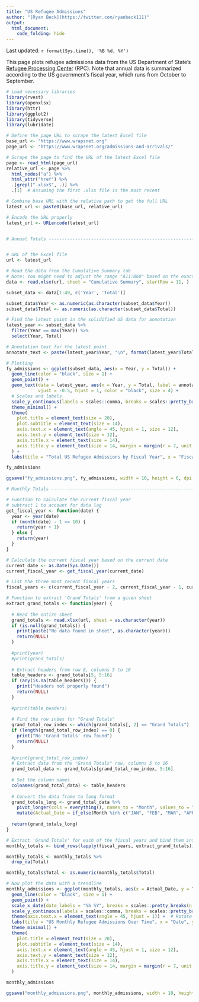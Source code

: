 ```yaml
---
title: "US Refugee Admissions"
author: "[Ryan Beck](https://twitter.com/ryanbeck111)"
output:
  html_document:
    code_folding: hide
---
```


Last updated: `r format(Sys.time(), '%B %d, %Y')`

This page plots refugee admissions data from the US Department of State's [Refugee Processing Center](https://www.wrapsnet.org/admissions-and-arrivals/) (RPC). Note that annual data is summarized according to the US government's fiscal year, which runs from October to September.

```r
# Load necessary libraries
library(rvest)
library(openxlsx)
library(httr)
library(ggplot2)
library(tidyverse)
library(lubridate)

# Define the page URL to scrape the latest Excel file
base_url <- "https://www.wrapsnet.org"
page_url <- "https://www.wrapsnet.org/admissions-and-arrivals/"

# Scrape the page to find the URL of the latest Excel file
page <- read_html(page_url)
relative_url <- page %>%
  html_nodes("a") %>%
  html_attr("href") %>%
  .[grepl(".xlsx$", .)] %>%
  .[1]  # Assuming the first .xlsx file is the most recent

# Combine base URL with the relative path to get the full URL
latest_url <- paste0(base_url, relative_url)

# Encode the URL properly
latest_url <- URLencode(latest_url)


# Annual Totals -----------------------------------------------------------


# URL of the Excel file
url <- latest_url

# Read the data from the Cumulative Summary tab
# Note: You might need to adjust the range "A11:B60" based on the exact columns for Fiscal Year and Total
data <- read.xlsx(url, sheet = "Cumulative Summary", startRow = 11, )

subset_data <- data[1:49, c('Year', 'Total')]

subset_data$Year <- as.numeric(as.character(subset_data$Year))
subset_data$Total <- as.numeric(as.character(subset_data$Total))

# Find the latest point in the solidified US data for annotation
latest_year <- subset_data %>%
  filter(Year == max(Year)) %>%
  select(Year, Total)

# Annotation text for the latest point
annotate_text <- paste(latest_year$Year, "\n", format(latest_year$Total, big.mark = ","), sep = "")

# Plotting
fy_admissions <- ggplot(subset_data, aes(x = Year, y = Total)) +
  geom_line(color = "black", size = 1) +
  geom_point() +
  geom_text(data = latest_year, aes(x = Year, y = Total, label = annotate_text), 
            vjust = -0.5, hjust = 1, color = "black", size = 4) +
  # Scales and labels
  scale_y_continuous(labels = scales::comma, breaks = scales::pretty_breaks(n = 10)) +
  theme_minimal() +
  theme(
    plot.title = element_text(size = 20),
    plot.subtitle = element_text(size = 14),
    axis.text.x = element_text(angle = 45, hjust = 1, size = 12),
    axis.text.y = element_text(size = 12),
    axis.title.x = element_text(size = 14),
    axis.title.y = element_text(size = 14, margin = margin(r = 7, unit = "pt"))
  ) +
  labs(title = "Total US Refugee Admissions by Fiscal Year", x = "Fiscal Year", y = "Total")

fy_admissions

ggsave("fy_admissions.png", fy_admissions, width = 10, height = 6, dpi = 300, bg = "white")

# Monthly Totals ----------------------------------------------------------

# Function to calculate the current fiscal year
# subtract 1 to account for data lag
get_fiscal_year <- function(date) {
  year <- year(date)
  if (month(date) - 1 >= 10) {
    return(year + 1)
  } else {
    return(year)
  }
}

# Calculate the current fiscal year based on the current date
current_date <- as.Date(Sys.Date())
current_fiscal_year <- get_fiscal_year(current_date)

# List the three most recent fiscal years
fiscal_years <- c(current_fiscal_year - 2, current_fiscal_year - 1, current_fiscal_year)

# Function to extract 'Grand Totals' from a given sheet
extract_grand_totals <- function(year) {
  
  # Read the entire sheet
  grand_totals <- read.xlsx(url, sheet = as.character(year))
  if (is.null(grand_totals)) {
    print(paste("No data found in sheet", as.character(year)))
    return(NULL)
  }
  
  #print(year)
  #print(grand_totals)
  
  # Extract headers from row 8, columns 5 to 16
  table_headers <- grand_totals[5, 5:16]
  if (any(is.na(table_headers))) {
    print("Headers not properly found")
    return(NULL)
  }
  
  #print(table_headers)
  
  # Find the row index for "Grand Totals"
  grand_total_row_index <- which(grand_totals[, 2] == "Grand Totals")
  if (length(grand_total_row_index) == 0) {
    print("No 'Grand Totals' row found")
    return(NULL)
  }
  
  #print(grand_total_row_index)
  # Extract data from the "Grand Totals" row, columns 5 to 16
  grand_total_data <- grand_totals[grand_total_row_index, 5:16]
  
  # Set the column names
  colnames(grand_total_data) <- table_headers
  
  # Convert the data frame to long format
  grand_totals_long <- grand_total_data %>%
    pivot_longer(cols = everything(), names_to = "Month", values_to = "Total") %>%
    mutate(Actual_Date = if_else(Month %in% c("JAN", "FEB", "MAR", "APR", "MAY", "JUN", "JUL", "AUG", "SEP"), as.Date(paste("01 ", Month, " ", year), "%d %b %Y"), as.Date(paste("01 ", Month, " ", year - 1), "%d %b %Y")))
  
  return(grand_totals_long)
}

# Extract 'Grand Totals' for each of the fiscal years and bind them into one data frame
monthly_totals <- bind_rows(lapply(fiscal_years, extract_grand_totals))

monthly_totals <- monthly_totals %>%
  drop_na(Total)

monthly_totals$Total <- as.numeric(monthly_totals$Total)

# Now plot the data with a trendline
monthly_admissions <- ggplot(monthly_totals, aes(x = Actual_Date, y = Total)) +
  geom_line(color = "black", size = 1) +
  geom_point() +
  scale_x_date(date_labels = "%b %Y", breaks = scales::pretty_breaks(n = 10)) +  # Format the x-axis labels
  scale_y_continuous(labels = scales::comma, breaks = scales::pretty_breaks(n = 10)) +
  theme(axis.text.x = element_text(angle = 45, hjust = 1)) +  # Rotate x-axis labels
  labs(title = "US Monthly Refugee Admissions Over Time", x = "Date", y = "Monthly Admissions") +
  theme_minimal() +
  theme(
    plot.title = element_text(size = 20),
    plot.subtitle = element_text(size = 14),
    axis.text.x = element_text(angle = 45, hjust = 1, size = 12),
    axis.text.y = element_text(size = 12),
    axis.title.x = element_text(size = 14),
    axis.title.y = element_text(size = 14, margin = margin(r = 7, unit = "pt"))
  )

monthly_admissions

ggsave("monthly_admissions.png", monthly_admissions, width = 10, height = 6, dpi = 300, bg = "white")
```
